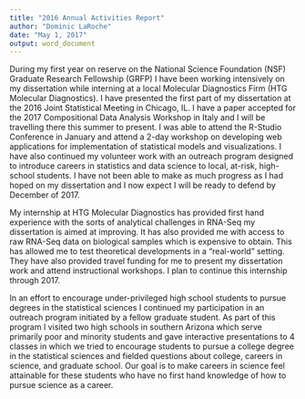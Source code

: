 ```yaml
---
title: "2016 Annual Activities Report"
author: "Dominic LaRoche"
date: "May 1, 2017"
output: word_document
---
```


During my first year on reserve on the National Science Foundation (NSF) Graduate Research Fellowship (GRFP) I have been working intensively on my dissertation while interning at a local Molecular Diagnostics Firm (HTG Molecular Diagnostics).  I have presented the first part of my dissertation at the 2016 Joint Statistical Meeting in Chicago, IL.  I have a paper accepted for the 2017 Compositional Data Analysis Workshop in Italy and I will be travelling there this summer to present.  I was able to attend the R-Studio Conference in January and attend a 2-day workshop on developing web applications for implementation of statistical models and visualizations. I have also continued my volunteer work with an outreach program designed to introduce careers in statistics and data science to local, at-risk, high-school students.  I have not been able to make as much progress as I had hoped on my dissertation and I now expect I will be ready to defend by December of 2017.

My internship at HTG Molecular Diagnostics has provided first hand experience with the sorts of analytical challenges in RNA-Seq my dissertation is aimed at improving.  It has also provided me with access to raw RNA-Seq data on biological samples which is expensive to obtain.  This has allowed me to test theoretical developments in a "real-world" setting.  They have also provided travel funding for me to present my dissertation work and attend instructional workshops.  I plan to continue this internship through 2017.
  

In an effort to encourage under-privileged high school students to pursue degrees in the statistical sciences I continued my participation in an outreach program initiated by a fellow graduate student. As part of this program I visited two high schools in southern Arizona which serve primarily poor and minority students and gave interactive presentations to 4 classes in which we tried to encourage students to pursue a college degree in the statistical sciences and fielded questions about college, careers in science, and graduate school. Our goal is to make careers in science feel attainable for these students who have no first hand knowledge of how to pursue science as a career.
